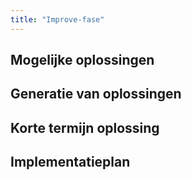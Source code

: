 ```yaml
---
title: "Improve-fase"
---
```


## Mogelijke oplossingen

## Generatie van oplossingen

## Korte termijn oplossing

## Implementatieplan
